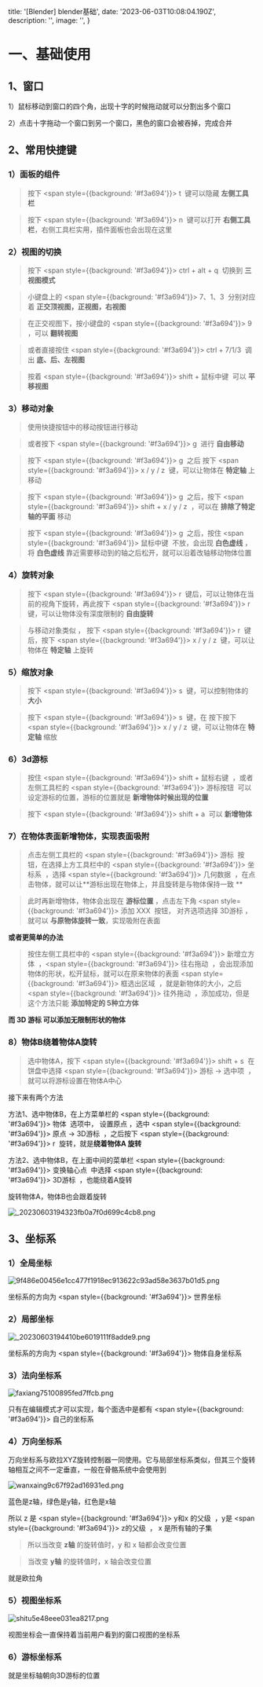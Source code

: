 

  title: '[Blender] blender基础',
  date: '2023-06-03T10:08:04.190Z',
  description: '',
  image: '',
}

# 一、基础使用

## 1、窗口

1）鼠标移动到窗口的四个角，出现十字的时候拖动就可以分割出多个窗口

2）点击十字拖动一个窗口到另一个窗口，黑色的窗口会被吞掉，完成合并



## 2、常用快捷键

### 1）面板的组件

> 按下 <span style={{background: '#f3a694'}}>&nbsp;t&nbsp;</span> 键可以隐藏 **左侧工具栏**

> 按下  <span style={{background: '#f3a694'}}>&nbsp;n&nbsp;</span>  键可以打开 **右侧工具栏**，右侧工具栏实用，插件面板也会出现在这里



### 2）视图的切换

> 按下  <span style={{background: '#f3a694'}}>&nbsp;ctrl + alt + q&nbsp;</span>  切换到 **三视图模式**

> 小键盘上的  <span style={{background: '#f3a694'}}>&nbsp;7、1、3&nbsp;</span>  分别对应着 **正交顶视图，正视图，右视图**

> 在正交视图下，按小键盘的  <span style={{background: '#f3a694'}}>&nbsp;9&nbsp;</span>  ，可以 **翻转视图** 

> 或者直接按住  <span style={{background: '#f3a694'}}>&nbsp;ctrl + 7/1/3&nbsp;</span>  调出 **底、后、左视图**

> 按着  <span style={{background: '#f3a694'}}>&nbsp;shift  + 鼠标中键&nbsp;</span>  可以 **平移视图**



### 3）移动对象

> 使用快捷按钮中的移动按钮进行移动

> 或者按下  <span style={{background: '#f3a694'}}>&nbsp;g&nbsp;</span>  进行 **自由移动**

> 按下  <span style={{background: '#f3a694'}}>&nbsp;g&nbsp;</span>  之后 按下  <span style={{background: '#f3a694'}}>&nbsp;x / y / z&nbsp;</span>  键，可以让物体在 **特定轴** 上移动

> 按下  <span style={{background: '#f3a694'}}>&nbsp;g&nbsp;</span>  之后，按下 <span style={{background: '#f3a694'}}>&nbsp;shift + x / y / z&nbsp;</span> ，可以在 **排除了特定轴的平面** 移动

> 按下  <span style={{background: '#f3a694'}}>&nbsp;g&nbsp;</span>  之后，按住  <span style={{background: '#f3a694'}}>&nbsp;鼠标中键&nbsp;</span>  不放，会出现 **白色虚线** ，将 **白色虚线** 靠近需要移动到的轴之后松开，就可以沿着改轴移动物体位置



### 4）旋转对象

> 按下  <span style={{background: '#f3a694'}}>&nbsp;r&nbsp;</span>  键后，可以让物体在当前的视角下旋转，再此按下  <span style={{background: '#f3a694'}}>&nbsp;r&nbsp;</span>  键，可以让物体没有深度限制的 **自由旋转**

> 与移动对象类似 ， 按下  <span style={{background: '#f3a694'}}>&nbsp;r&nbsp;</span>  键后，按下  <span style={{background: '#f3a694'}}>&nbsp;x / y / z&nbsp;</span>  键，可以让物体在 **特定轴** 上旋转



### 5）缩放对象

> 按下  <span style={{background: '#f3a694'}}>&nbsp;s&nbsp;</span>  键，可以控制物体的 **大小**

> 按下  <span style={{background: '#f3a694'}}>&nbsp;s&nbsp;</span>  键，在 按下按下  <span style={{background: '#f3a694'}}>&nbsp;x / y / z&nbsp;</span>  键，可以让物体在 **特定轴** 缩放



### 6）3d游标

> 按住  <span style={{background: '#f3a694'}}>&nbsp;shift + 鼠标右键&nbsp;</span> ，或者 左侧工具栏的  <span style={{background: '#f3a694'}}>&nbsp;游标按钮&nbsp;</span> 可以设定游标的位置，游标的位置就是 **新增物体时候出现的位置**

> 按下  <span style={{background: '#f3a694'}}>&nbsp;shift + a&nbsp;</span> 可以 **新增物体**



### 7）在物体表面新增物体，实现表面吸附

> 点击左侧工具栏的  <span style={{background: '#f3a694'}}>&nbsp;游标&nbsp;</span>  按钮，在选择上方工具栏中的  <span style={{background: '#f3a694'}}>&nbsp;坐标系&nbsp;</span> ，选择  <span style={{background: '#f3a694'}}>&nbsp;几何数据&nbsp;</span> ，在点击物体，就可以让**游标出现在物体上，并且旋转是与物体保持一致 **

>此时再新增物体，物体会出现在 **游标位置** ，点击左下角  <span style={{background: '#f3a694'}}>&nbsp;添加 XXX&nbsp;</span>  按钮， 对齐选项选择 3D游标 ，就可以 **与原物体旋转一致**，实现吸附在表面 

**或者更简单的办法**

> 按住左侧工具栏中的  <span style={{background: '#f3a694'}}>&nbsp;新增立方体&nbsp;</span> ，<span style={{background: '#f3a694'}}>&nbsp;往右拖动&nbsp;</span> ，会出现添加物体的形状，松开鼠标，就可以在原来物体的表面 <span style={{background: '#f3a694'}}>&nbsp;框选出区域&nbsp;</span> ，就是新物体的大小，之后  <span style={{background: '#f3a694'}}>&nbsp;往外拖动&nbsp;</span> ，添加成功，但是这个方法只能 **添加特定的 5种立方体**

**而 3D 游标 可以添加无限制形状的物体**



### 8）物体B绕着物体A旋转

> 选中物体A，按下  <span style={{background: '#f3a694'}}>&nbsp;shift + s&nbsp;</span>  在饼盘中选择  <span style={{background: '#f3a694'}}>&nbsp;游标 -> 选中项&nbsp;</span> ，就可以将游标设置在物体A中心

接下来有两个方法

方法1、选中物体B，在上方菜单栏的  <span style={{background: '#f3a694'}}>&nbsp;物体&nbsp;</span>  选项中， 设置原点 ，选中  <span style={{background: '#f3a694'}}>&nbsp;原点 -> 3D游标&nbsp;</span> ，之后按下  <span style={{background: '#f3a694'}}>&nbsp;r&nbsp;</span>  旋转，就是**绕着物体A 旋转**

方法2、选中物体B，在上面中间的菜单栏  <span style={{background: '#f3a694'}}>&nbsp;变换轴心点&nbsp;</span>  中选择  <span style={{background: '#f3a694'}}>&nbsp;3D游标&nbsp;</span> ，也能绕着A旋转

旋转物体A，物体B也会跟着旋转

<img src="https://img.picgo.net/2023/06/03/_20230603194323fb0a7f0d699c4cb8.png" alt="_20230603194323fb0a7f0d699c4cb8.png" border="0"/>



## 3、坐标系

### 1）全局坐标

<img src="https://img.picgo.net/2023/06/03/9f486e00456e1cc477f1918ec913622c93ad58e3637b01d5.png" alt="9f486e00456e1cc477f1918ec913622c93ad58e3637b01d5.png" border="0"/>

坐标系的方向为 <span style={{background: '#f3a694'}}>&nbsp;世界坐标&nbsp;</span> 



### 2）局部坐标

<img src="https://img.picgo.net/2023/06/03/_20230603194410be6019111f8adde9.png" alt="_20230603194410be6019111f8adde9.png" border="0"/>

坐标系的方向为  <span style={{background: '#f3a694'}}>&nbsp;物体自身坐标系&nbsp;</span> 

### 3）法向坐标系

<img src="https://img.picgo.net/2023/06/03/faxiang75100895fed7ffcb.png" alt="faxiang75100895fed7ffcb.png" border="0"/>



只有在编辑模式才可以实现，每个面选中是都有  <span style={{background: '#f3a694'}}>&nbsp;自己的坐标系&nbsp;</span> 

### 4）万向坐标系

万向坐标系与欧拉XYZ旋转控制器一同使用。它与局部坐标系类似，但其三个旋转轴相互之间不一定垂直，一般在骨骼系统中会使用到

<img src="https://img.picgo.net/2023/06/03/wanxaing9c67f92ad16931ed.png" alt="wanxaing9c67f92ad16931ed.png" border="0"/>

蓝色是z轴，绿色是y轴，红色是x轴

所以 z 是  <span style={{background: '#f3a694'}}>&nbsp;y和x 的父级&nbsp;</span>  ，y是  <span style={{background: '#f3a694'}}>&nbsp;z的父级&nbsp;</span>  ， x 是所有轴的子集

> 所以当改变 **z轴** 的旋转值时，y 和 x 轴都会改变位置

> 当改变 **y轴** 的旋转值时，x 轴会改变位置

就是欧拉角

### 5）视图坐标系

<img src="https://img.picgo.net/2023/06/03/shitu5e48eee031ea8217.png" alt="shitu5e48eee031ea8217.png" border="0"/>

视图坐标会一直保持着当前用户看到的窗口视图的坐标系

### 6）游标坐标系

就是坐标轴朝向3D游标的位置




